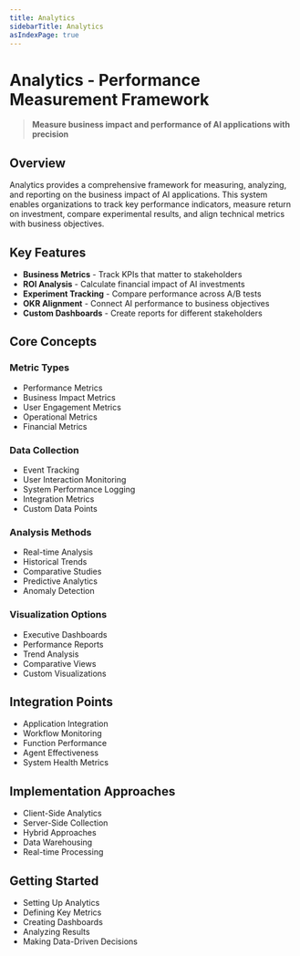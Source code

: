 ```yaml
---
title: Analytics
sidebarTitle: Analytics
asIndexPage: true
---
```


# Analytics - Performance Measurement Framework

> **Measure business impact and performance of AI applications with precision**

## Overview

Analytics provides a comprehensive framework for measuring, analyzing, and reporting on the business impact of AI applications. This system enables organizations to track key performance indicators, measure return on investment, compare experimental results, and align technical metrics with business objectives.

## Key Features

- **Business Metrics** - Track KPIs that matter to stakeholders
- **ROI Analysis** - Calculate financial impact of AI investments
- **Experiment Tracking** - Compare performance across A/B tests
- **OKR Alignment** - Connect AI performance to business objectives
- **Custom Dashboards** - Create reports for different stakeholders

## Core Concepts

### Metric Types

- Performance Metrics
- Business Impact Metrics
- User Engagement Metrics
- Operational Metrics
- Financial Metrics

### Data Collection

- Event Tracking
- User Interaction Monitoring
- System Performance Logging
- Integration Metrics
- Custom Data Points

### Analysis Methods

- Real-time Analysis
- Historical Trends
- Comparative Studies
- Predictive Analytics
- Anomaly Detection

### Visualization Options

- Executive Dashboards
- Performance Reports
- Trend Analysis
- Comparative Views
- Custom Visualizations

## Integration Points

- Application Integration
- Workflow Monitoring
- Function Performance
- Agent Effectiveness
- System Health Metrics

## Implementation Approaches

- Client-Side Analytics
- Server-Side Collection
- Hybrid Approaches
- Data Warehousing
- Real-time Processing

## Getting Started

- Setting Up Analytics
- Defining Key Metrics
- Creating Dashboards
- Analyzing Results
- Making Data-Driven Decisions
